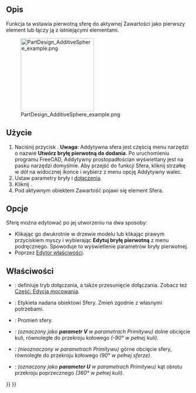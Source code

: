 <languages/>

{{Docnav/pl
|[[PartDesign_AdditiveCylinder/pl|Addytywny walec]]
|[[PartDesign_AdditiveCone/pl|Addytywny stożek]]
|[[PartDesign_Workbench/pl|środowisko pracy Projekt Części]]
|IconL=PartDesign_AdditiveCylinder.svg
|IconR=PartDesign_AdditiveCone.svg
|IconC=Workbench_PartDesign.svg
}}

{{GuiCommand/pl
|Name=PartDesign AdditiveSphere
|Name/pl=Projekt Części: Addytywna sfera
|MenuLocation=Projekt Części → Utwórz cechę przez dodanie → Addytywna sfera
|Workbenches=[[PartDesign_Workbench/pl|Projekt Części]]
|Version=0.17
|SeeAlso=[[PartDesign_CompPrimitiveAdditive/pl|Komponent bryła pierwotna do dodania]], [[PartDesign_SubtractiveSphere/pl|Subtraktywna sfera]]
}}

<span id="Description"></span>
==Opis==

Funkcja ta wstawia pierwotną sferę do aktywnej Zawartości jako pierwszy element lub łączy ją z istniejącymi elementami.

[[File:PartDesign_AdditiveSphere_example.png|200px]]

<span id="Usage"></span>
==Użycie==

# Naciśnij przycisk {{Button|[[Image:PartDesign AdditiveCylinder.svg|24px]] '''Addytywna sfera'''}}. '''Uwaga''': Addytywna sfera jest częścią menu narzędzi o nazwie '''Utwórz bryłę pierwotną do dodania'''. Po uruchomieniu programu FreeCAD, Addytywny prostopadłościan wyświetlany jest na pasku narzędzi domyślnie. Aby przejść do funkcji Sfera, kliknij strzałkę w dół na widocznej ikonce i wybierz z menu opcję Addytywny walec.
# Ustaw parametry bryły i [[Part_EditAttachment/pl|dołączenia]].
# Kliknij {{Button|OK}}.
# Pod aktywnym obiektem Zawartość pojawi się element Sfera.

<span id="Options"></span>
==Opcje==

Sferę można edytować po jej utworzeniu na dwa sposoby:
* Klikając go dwukrotnie w drzewie modelu lub klikając prawym przyciskiem myszy i wybierając '''Edytuj bryłę pierwotną''' z menu podręcznego. Spowoduje to wyświetlenie parametrów bryły pierwotnej.
* Poprzez [[Property_editor/pl|Edytor właściwości]].

<span id="Properties"></span>
==Właściwości==

* {{PropertyData|Dołączenie}}: definiuje tryb dołączania, a także przesunięcie dołączania. Zobacz też [[Part_EditAttachment/pl|Część: Edycja mocowania]].
* {{PropertyData|Etykieta}}: Etykieta nadana obiektowi Sfery. Zmień zgodnie z własnymi potrzebami.
* {{PropertyData|Promień}}: Promień sfery.
* {{PropertyData|Kąt1}}: ''(oznaczony jako '''parametr V''' w parametrach Primitywu)'' dolne obcięcie kuli, równoległe do przekroju kołowego ''(-90° w pełnej kuli)''.
* {{PropertyData|Kąt2}}: ''(nieoznaczony w parametrach Primitywu)'' górne obcięcie sfery, równoległe do przekroju kołowego ''(90° w pełnej sferze)''.
* {{PropertyData|Kąt3}}: ''(oznaczony jako '''parameter U''' w parametrach Primitywu)'' kąt obrotu przekroju poprzecznego ''(360° w pełnej kuli)''.


{{Docnav/pl
|[[PartDesign_AdditiveCylinder/pl|Addytywny walec]]
|[[PartDesign_AdditiveCone/pl|Addytywny stożek]]
|[[PartDesign_Workbench/pl|środowisko pracy Projekt Części]]
|IconL=PartDesign_AdditiveCylinder.svg
|IconR=PartDesign_AdditiveCone.svg
|IconC=Workbench_PartDesign.svg
}}

{{PartDesign_Tools_navi{{#translation:}}}}
{{Userdocnavi{{#translation:}}}}